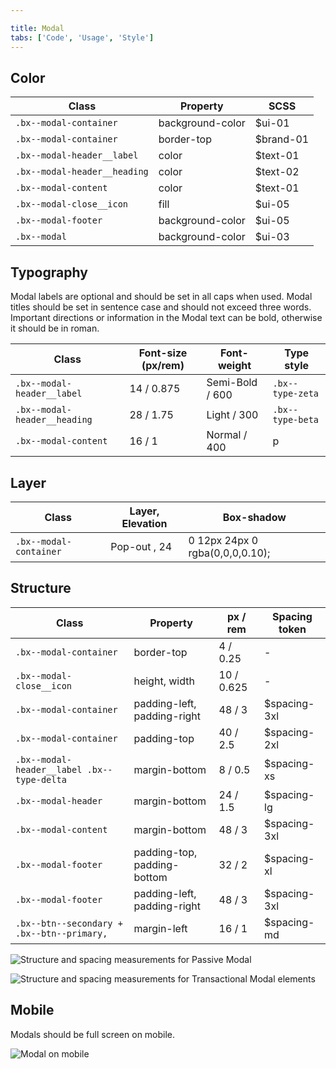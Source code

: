 ```yaml
---

title: Modal
tabs: ['Code', 'Usage', 'Style']
---
```


## Color

| Class                        | Property         | SCSS      |
| ---------------------------- | ---------------- | --------- |
| `.bx--modal-container`       | background-color | $ui-01    |
| `.bx--modal-container`       | border-top       | $brand-01 |
| `.bx--modal-header__label`   | color            | $text-01  |
| `.bx--modal-header__heading` | color            | $text-02  |
| `.bx--modal-content`         | color            | $text-01  |
| `.bx--modal-close__icon`     | fill             | $ui-05    |
| `.bx--modal-footer`          | background-color | $ui-05    |
| `.bx--modal`                 | background-color | $ui-03    |

## Typography

Modal labels are optional and should be set in all caps when used. Modal titles should be set in sentence case and should not exceed three words. Important directions or information in the Modal text can be bold, otherwise it should be in roman.

| Class                        | Font-size (px/rem) | Font-weight     | Type style       |
| ---------------------------- | ------------------ | --------------- | ---------------- |
| `.bx--modal-header__label`   | 14 / 0.875         | Semi-Bold / 600 | `.bx--type-zeta` |
| `.bx--modal-header__heading` | 28 / 1.75          | Light / 300     | `.bx--type-beta` |
| `.bx--modal-content`         | 16 / 1             | Normal / 400    | p                |

## Layer

| Class                  | Layer, Elevation | Box-shadow                      |
| ---------------------- | ---------------- | ------------------------------- |
| `.bx--modal-container` | Pop-out , 24     | 0 12px 24px 0 rgba(0,0,0,0.10); |

## Structure

| Class                                      | Property                    | px / rem   | Spacing token |
| ------------------------------------------ | --------------------------- | ---------- | ------------- |
| `.bx--modal-container`                     | border-top                  | 4 / 0.25   | -             |
| `.bx--modal-close__icon`                   | height, width               | 10 / 0.625 | -             |
| `.bx--modal-container`                     | padding-left, padding-right | 48 / 3     | $spacing-3xl  |
| `.bx--modal-container`                     | padding-top                 | 40 / 2.5   | $spacing-2xl  |
| `.bx--modal-header__label .bx--type-delta` | margin-bottom               | 8 / 0.5    | $spacing-xs   |
| `.bx--modal-header`                        | margin-bottom               | 24 / 1.5   | $spacing-lg   |
| `.bx--modal-content`                       | margin-bottom               | 48 / 3     | $spacing-3xl  |
| `.bx--modal-footer`                        | padding-top, padding-bottom | 32 / 2     | $spacing-xl   |
| `.bx--modal-footer`                        | padding-left, padding-right | 48 / 3     | $spacing-3xl  |
| `.bx--btn--secondary + .bx--btn--primary,` | margin-left                 | 16 / 1     | $spacing-md   |

<ImageComponent fixed="default" caption="Structure and spacing measurements for a Passive Modal | px / rem">

![Structure and spacing measurements for Passive Modal](images/modal-style-1.png)

</ImageComponent>

<ImageComponent fixed="default" caption="Structure and spacing measurements for a Transactional Modal | px / rem">

![Structure and spacing measurements for Transactional Modal elements](images/modal-style-2.png)

</ImageComponent>

## Mobile

Modals should be full screen on mobile.

<ImageComponent fixed="default" caption="Example of a Modal on a mobile screen">

![Modal on mobile](images/modal-style-3.png)

</ImageComponent>
